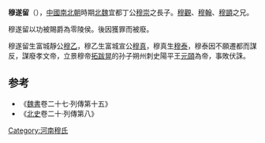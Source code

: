 '''穆遂留'''（{{bd|?||?|catIdx=t}}），[[中國|中國]][[南北朝|南北朝]]時期[[北魏|北魏]]宜都丁公[[穆崇|穆崇]]之長子。[[穆觀|穆觀]]、[[穆翰|穆翰]]、[[穆顗|穆顗]]之兄。

穆遂留以功被賜爵為零陵侯。後因獲罪而被廢。

穆遂留生富城靜公[[穆乙|穆乙]]，穆乙生富城宣公[[穆真|穆真]]，穆真生[[穆泰|穆泰]]，穆泰因不願遷都而謀反，謀廢孝文帝，立景穆帝[[拓跋晃|拓跋晃]]的孙子朔州刺史陽平王[[元頤|元頤]]為帝，事敗伏誅。

==参考==
*《[[魏書|魏書]]卷二十七·列傳第十五》
*《[[北史|北史]]卷二十·列傳第八》

{{南北朝人物小作品}}

[[Category:河南穆氏|Category:河南穆氏]]